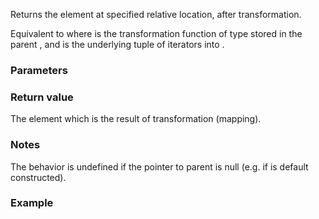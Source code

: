{{cpp/ranges/zip_transform_view/iterator/title|operator[]}}
{{cpp/ranges/zip_transform_view/navbar}}
{{dcl begin}}
{{dcl|since=c++23|1=
constexpr decltype(auto) operator[]( difference_type n ) const
    requires ranges::random_access_range&lt;Base&gt;;
}}
{{dcl end}}

Returns the element at specified relative location, after transformation. 

Equivalent to
{{source|1=
return
    std::apply
    (
        [&amp;]&lt;class... Is&gt;(const Is&amp;... iters) -&gt; decltype(auto)
        {
            return std::invoke(*parent_-&gt;fun_, iters[std::iter_difference_t&lt;Is&gt;(n)]...);
        },
        inner_.current_
    );
}}
where {{c|*parent_-&gt;fun_}} is the transformation function of type {{c|F}} stored in the parent {{lc|ranges::zip_transform_view}}, and {{tt|''current_''}} is the underlying tuple of iterators into {{c|Views...}}.

===Parameters===
{{par begin}}
{{par|n|position relative to current location.}}
{{par end}}

===Return value===
The element which is the result of transformation (mapping).

===Notes===
The behavior is undefined if the {{tt|''parent_''}} pointer to parent {{lc|ranges::zip_transform_view}} is null (e.g. if {{c|*this}} is default constructed).

===Example===
{{example
|code=
|output=
}}

{{langlinks|de|es|fr|ja|ru|zh}}